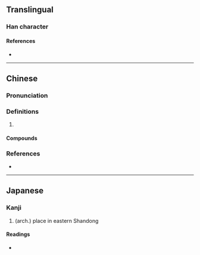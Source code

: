 {{also|玡}}
{{character info}}
==Translingual==

===Han character===
{{Han char|rn=96|rad=玉|as=07|sn=11|four=17127|canj=MGMHL|ids=⿰𤣩邪}}

====References====
* {{Han ref|kx=0733.090|dkj=21018|dj=1146.010|hdz=21110.090|uh=740A|ud=29706|bh=B278|bd=45688}}

----

==Chinese==
{{zh-forms}}

===Pronunciation===
{{zh-pron
|m=琊
|c=ngaa4,je4
|cat=
}}

===Definitions===
{{zh-hanzi}}

# {{zh-only|瑯琊}}

====Compounds====
{{zh-der|瑯琊|瑯琊山}}

===References===
* {{R:yue:mfccd}}

----

==Japanese==

===Kanji===
{{ja-kanji|grade=|rs=玉07}}

# (arch.) place in eastern Shandong

====Readings====
* {{ja-readings|on=[[や]] (ya)|kun=|nanori=}}